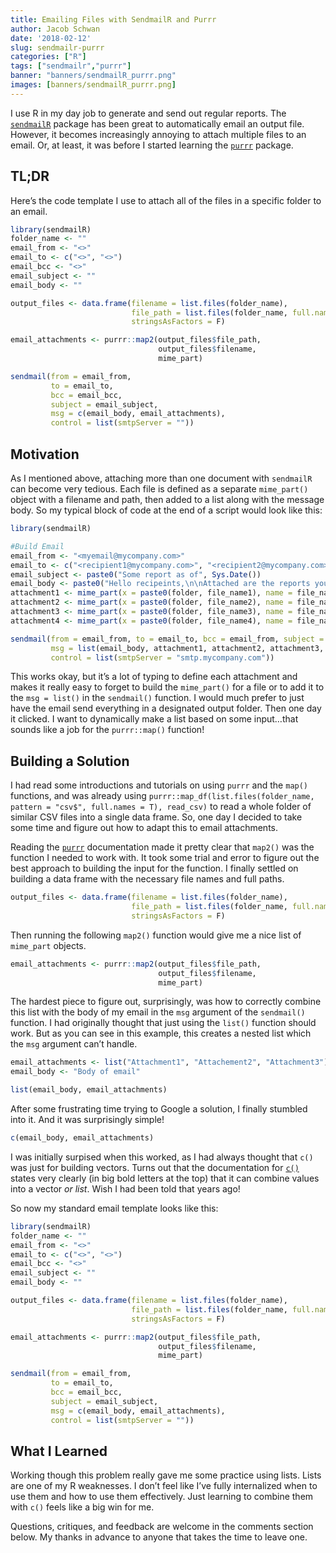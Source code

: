 ```yaml
---
title: Emailing Files with SendmailR and Purrr
author: Jacob Schwan
date: '2018-02-12'
slug: sendmailr-purrr
categories: ["R"]
tags: ["sendmailr","purrr"]
banner: "banners/sendmailR_purrr.png"
images: [banners/sendmailR_purrr.png]
---
```


I use R in my day job to generate and send out regular reports. The [`sendmailR`](https://cran.r-project.org/web/packages/sendmailR/index.html) package has been great to automatically email an output file. However, it becomes increasingly annoying to attach multiple files to an email. Or, at least, it was before I started learning the [`purrr`](http://purrr.tidyverse.org/) package.

<!--more-->

## TL;DR

Here's the code template I use to attach all of the files in a specific folder to an email.

```r
library(sendmailR)
folder_name <- ""
email_from <- "<>"
email_to <- c("<>", "<>")
email_bcc <- "<>"
email_subject <- ""
email_body <- ""

output_files <- data.frame(filename = list.files(folder_name),
                           file_path = list.files(folder_name, full.names = T),
                           stringsAsFactors = F)

email_attachments <- purrr::map2(output_files$file_path,
                                 output_files$filename,
                                 mime_part)

sendmail(from = email_from,
         to = email_to,
         bcc = email_bcc,
         subject = email_subject,
         msg = c(email_body, email_attachments),
         control = list(smtpServer = ""))
```

## Motivation

As I mentioned above, attaching more than one document with `sendmailR` can become very tedious. Each file is defined as a separate `mime_part()` object with a filename and path, then added to a list along with the message body.  So my typical block of code at the end of a script would look like this:

```r
library(sendmailR)

#Build Email
email_from <- "<myemail@mycompany.com>"
email_to <- c("<recipient1@mycompany.com>", "<recipient2@mycompany.com>")
email_subject <- paste0("Some report as of", Sys.Date())
email_body <- paste0("Hello recipeints,\n\nAttached are the reports you need as of ", Sys.Date(), ".\n\nRegards,\nJacob Schwan")
attachment1 <- mime_part(x = paste0(folder, file_name1), name = file_name1)
attachment2 <- mime_part(x = paste0(folder, file_name2), name = file_name2)
attachment3 <- mime_part(x = paste0(folder, file_name3), name = file_name3)
attachment4 <- mime_part(x = paste0(folder, file_name4), name = file_name4)

sendmail(from = email_from, to = email_to, bcc = email_from, subject = email_subject, 
         msg = list(email_body, attachment1, attachment2, attachment3, attachment4),
         control = list(smtpServer = "smtp.mycompany.com"))
```

This works okay, but it's a lot of typing to define each attachment and makes it really easy to forget to build the `mime_part()` for a file or to add it to the `msg = list()` in the `sendmail()` function.  I would much prefer to just have the email send everything in a designated output folder. Then one day it clicked.  I want to dynamically make a list based on some input...that sounds like a job for the `purrr::map()` function!

## Building a Solution

I had read some introductions and tutorials on using `purrr` and the `map()` functions, and was already using `purrr::map_df(list.files(folder_name, pattern = "csv$", full.names = T), read_csv)` to read a whole folder of similar CSV files into a single data frame. So, one day I decided to take some time and figure out how to adapt this to email attachments. 

Reading the [`purrr`](http://purrr.tidyverse.org/) documentation made it pretty clear that `map2()` was the function I needed to work with.  It took some trial and error to figure out the best approach to building the input for the function.  I finally settled on building a data frame with the necessary file names and full paths.

```r
output_files <- data.frame(filename = list.files(folder_name),
                           file_path = list.files(folder_name, full.names = T),
                           stringsAsFactors = F)
```

Then running the following `map2()` function would give me a nice list of `mime_part` objects.

```r
email_attachments <- purrr::map2(output_files$file_path,
                                 output_files$filename,
                                 mime_part)
```

The hardest piece to figure out, surprisingly, was how to correctly combine this list with the body of my email in the `msg` argument of the `sendmail()` function.  I had originally thought that just using the `list()` function should work. But as you can see in this example, this creates a nested list which the `msg` argument can't handle.

```r
email_attachments <- list("Attachment1", "Attachement2", "Attachment3")
email_body <- "Body of email"

list(email_body, email_attachments)
```

After some frustrating time trying to Google a solution, I finally stumbled into it.  And it was surprisingly simple!

```r
c(email_body, email_attachments)
```

I was initially surpised when this worked, as I had always thought that `c()` was just for building vectors.  Turns out that the documentation for [`c()`]() states very clearly (in big bold letters at the top) that it can combine values into a vector *or list*.  Wish I had been told that years ago!

So now my standard email template looks like this:

```r
library(sendmailR)
folder_name <- ""
email_from <- "<>"
email_to <- c("<>", "<>")
email_bcc <- "<>"
email_subject <- ""
email_body <- ""

output_files <- data.frame(filename = list.files(folder_name),
                           file_path = list.files(folder_name, full.names = T),
                           stringsAsFactors = F)

email_attachments <- purrr::map2(output_files$file_path,
                                 output_files$filename,
                                 mime_part)

sendmail(from = email_from,
         to = email_to,
         bcc = email_bcc,
         subject = email_subject,
         msg = c(email_body, email_attachments),
         control = list(smtpServer = ""))
```

## What I Learned

Working though this problem really gave me some practice using lists.  Lists are one of my R weaknesses.  I don't feel like I've fully internalized when to use them and how to use them effectively.  Just learning to combine them with `c()` feels like a big win for me.

Questions, critiques, and feedback are welcome in the comments section below. My thanks in advance to anyone that takes the time to leave one.
